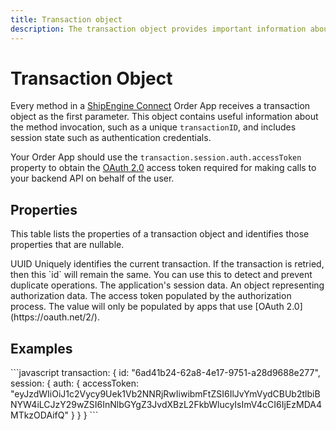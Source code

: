 ```yaml
---
title: Transaction object
description: The transaction object provides important information about a method invocation. It also allows you to pass session state between methods, which is especially important for authentication credentials.
---
```


Transaction Object
===============================================
Every method in a [ShipEngine Connect](./../../index.mdx) Order App receives a transaction object as the first parameter. This object contains useful information about the method invocation, such as a unique `transactionID`,
 and includes session state such as authentication credentials.

Your Order App should use the `transaction.session.auth.accessToken` property to obtain the [OAuth 2.0](./../oauth/index.mdx) access token
required for making calls to your backend API on behalf of the user.


Properties
-----------------------------------------------
This table lists the properties of a transaction object and identifies those properties that are nullable.

<Reference>

  <Field name="id" nullable={false}>
    <Type>
      UUID
    </Type>
    <Description>
      Uniquely identifies the current transaction. If the transaction is retried, then this `id` will remain the same. You can use this to detect and prevent duplicate operations.
    </Description>
  </Field>

  <Field name="session" type="object" nullable={false}>
    <Description>
      The application's session data.
    </Description>
  </Field>

  <Field name="session.auth" type="object" nullable={true}>
    <Description>
      An object representing authorization data.
    </Description>
  </Field>

   <Field name="session.auth.accessToken" type="string" nullable={true}>
      <Description>
         The access token populated by the authorization process. The value will only be populated by apps that use [OAuth 2.0](https://oauth.net/2/).
      </Description>
    </Field>
</Reference>



Examples
-------------------------------------------------
<CodeWrapper>
```javascript
transaction:
  {
    id: "6ad41b24-62a8-4e17-9751-a28d9688e277",
    session: {
      auth: {
        accessToken: "eyJzdWIiOiJ1c2Vycy9Uek1Vb2NNRjRwIiwibmFtZSI6IlJvYmVydCBUb2tlbiBNYW4iLCJzY29wZSI6InNlbGYgZ3JvdXBzL2FkbWlucyIsImV4cCI6IjEzMDA4MTkzODAifQ"
      }
    }
}
```

</CodeWrapper>





